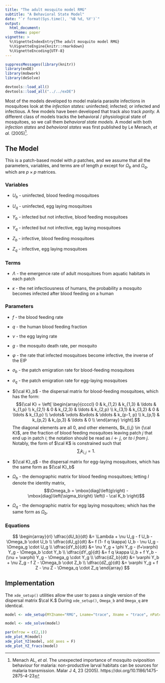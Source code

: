 ```yaml
---
title: "The adult mosquito model RMG"
subtitle: "A Behavioral State Model"
date: "`r format(Sys.time(), '%B %d, %Y')`"
output:
  html_document: 
    theme: paper 
vignette: >
  %\VignetteIndexEntry{The adult mosquito model RMG}
  %\VignetteEngine{knitr::rmarkdown}
  %\VignetteEncoding{UTF-8}
---
```

  
```r
suppressMessages(library(knitr))
library(exDE) 
library(mobwork) 
library(deSolve) 
```

```r
devtools::load_all()
devtools::load_all("../../exDE")
```

Most of the models developed to model malaria parasite infections in mosquitoes look at the *infection states:* uninfected; infected; or infected and infectious. A few models have been developed that track also track *parity.* A different class of models tracks the behavioral / physiological state of mosquitoes, so we call them *behavioral state models.* A model with both *infection states* and *behavioral states* was first published by   Le Menach, *et al.* (2005)^[Menach AL, *et al.* The unexpected importance of mosquito oviposition behaviour for malaria: non-productive larval habitats can be sources for malaria transmission. Malar J 4, 23 (2005). https://doi.org/10.1186/1475-2875-4-23]. 



## The Model

This is a patch-based model with $p$ patches, and we assume that all the parameters, variables, and terms are of length $p$ except for $\Omega_b$ and $\Omega_q$, which are $p \times p$ matrices. 

### Variables

+ $U_b$ - uninfected, blood feeding mosquitoes

+ $U_q$ - uninfected, egg laying mosquitoes

+ $Y_b$ - infected but not infective, blood feeding mosquitoes

+ $Y_q$ - infected but not infective, egg laying mosquitoes

+ $Z_b$ - infective, blood feeding mosquitoes

+ $Z_q$ - infective, egg laying mosquitoes

### Terms 

+ $\Lambda$ -  the emergence rate of adult mosquitoes from aquatic habitats in each patch

+ $\kappa$ - the net infectiousness of humans, the probability a mosquito becomes infected after blood feeding on a human  

### Parameters


+ $f$ - the blood feeding rate 

+ $q$ - the human blood feeding fraction 

+ $\nu$ - the egg laying rate 

+ $g$ - the mosquito death rate, per mosquito

+ $\varphi$ - the rate that infected mosquitoes become infective, the inverse of the EIP

+ $\sigma_b$ - the patch emigration rate for blood-feeding mosquitoes

+ $\sigma_q$ - the patch emigration rate for egg-laying mosquitoes 

+ ${\cal K}_b$ - the dispersal matrix for blood-feeding mosquitoes, which has the form:
$${\cal K} = \left[
\begin{array}{ccccl}
0 & k_{1,2} & k_{1,3} & \ldots & k_{1,p} \\ 
k_{2,1} & 0 & k_{2,3} &  \ldots & k_{2,p} \\ 
k_{3,1} & k_{3,2} & 0 &  \ldots & k_{3,p} \\ 
\vdots& \vdots &\vdots & \ddots & k_{p-1, p} \\
k_{p,1} & k_{p,2} & k_{p,3} &  \ldots & 0 \\ 
\end{array}
\right].$$
The diagonal elements are all $0$, and other elements, $k_{i,j} \in {\cal K}$, are the fraction of blood feeding mosquitoes leaving patch $j$ that end up in patch $i$; the notation should be read as $i \leftarrow j$, or *to $i$ from $j$*. Notably, the form of $\cal K$ is constrained such that $$\sum_i k_{i,j} = 1.$$ 

+ ${\cal K}_q$ - the dispersal matrix for egg-laying mosquitoes, which has the same form as ${\cal K}_b$

+ $\Omega_b$ - the demographic matrix for blood feeding mosquitoes; letting $I$ denote the identity matrix, 
$$\Omega_b = \mbox{diag}\left(g\right) - \mbox{diag}\left(\sigma_b\right) \left(I - \cal K_b \right)$$

+ $\Omega_q$ - the demographic matrix for egg laying mosquitoes; which has the same form as $\Omega_b$. 


### Equations 

$$
\begin{array}{rl}
\dfrac{dU_b}{dt} &= \Lambda  + \nu U_g - f U_b - \Omega_b \cdot U_b \\
\dfrac{dU_g}{dt} &= f (1- f q \kappa) U_b - \nu U_g  - \Omega_g \cdot U_g \\
\dfrac{dY_b}{dt} &= \nu Y_g + \phi Y_g - (f+\varphi) Y_g - \Omega_b \cdot Y_b \\
\dfrac{dY_g}{dt} &= f q \kappa U_b + f Y_b - (\nu + \varphi) Y_g - \Omega_g \cdot Y_g  \\
\dfrac{dZ_b}{dt} &= \varphi Y_b + \nu Z_g - f Z - \Omega_b \cdot Z_b \\
\dfrac{dZ_g}{dt} &= \varphi Y_g + f Z  - \nu Z  - \Omega_q \cdot Z_q 
\end{array}
$$

## Implementation

The `xde_setup()` utilities allow the user to pass a single version of the dispersal matrix $\cal K.$ During `xde_setup()`, `Omega_b` and `Omega_q` are identical.  


```r
model <- xde_setup(MYZname="RMG", Lname="trace", Xname = "trace", nPatches=3)
```

```r
model <- xde_solve(model)
```

```r
par(mfrow = c(2,1))
xde_plot_M(model)
xde_plot_YZ(model, add_axes = F)
xde_plot_YZ_fracs(model)
```




